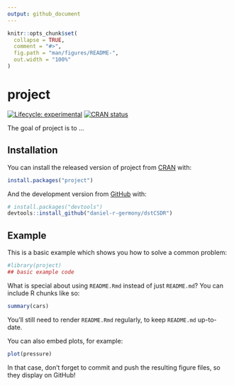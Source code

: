 ```yaml
---
output: github_document
---
```


<!-- README.md is generated from README.Rmd. Please edit that file -->

```r
knitr::opts_chunk$set(
  collapse = TRUE,
  comment = "#>",
  fig.path = "man/figures/README-",
  out.width = "100%"
)
```
# project

<!-- badges: start -->
[![Lifecycle: experimental](https://img.shields.io/badge/lifecycle-experimental-orange.svg)](https://www.tidyverse.org/lifecycle/#experimental)
[![CRAN status](https://www.r-pkg.org/badges/version/project)](https://CRAN.R-project.org/package=project)
<!-- badges: end -->

The goal of project is to ...

## Installation

You can install the released version of project from [CRAN](https://CRAN.R-project.org) with:

``` r
install.packages("project")
```

And the development version from [GitHub](https://github.com/) with:

``` r
# install.packages("devtools")
devtools::install_github("daniel-r-germony/dstCSDR")
```
## Example

This is a basic example which shows you how to solve a common problem:

```r
#library(project)
## basic example code
```

What is special about using `README.Rmd` instead of just `README.md`? You can include R chunks like so:

```r
summary(cars)
```

You'll still need to render `README.Rmd` regularly, to keep `README.md` up-to-date.

You can also embed plots, for example:

```r
plot(pressure)
```

In that case, don't forget to commit and push the resulting figure files, so they display on GitHub!
